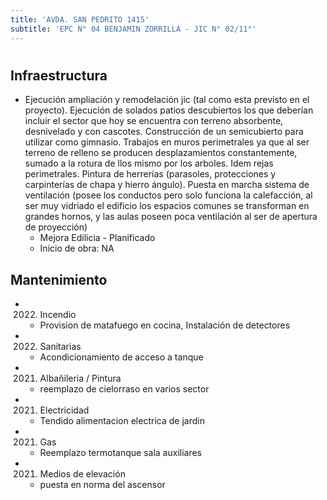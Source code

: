 ```yaml
---
title: 'AVDA. SAN PEDRITO 1415'
subtitle: 'EPC N° 04 BENJAMIN ZORRILLA - JIC N° 02/11°'
---
```


#
## Infraestructura

* Ejecución ampliación y remodelación jic (tal como esta previsto en el proyecto). Ejecución de solados patios descubiertos los que deberían incluir el sector que hoy se encuentra con terreno absorbente, desnivelado y con cascotes. Construcción de un semicubierto para utilizar como gimnasio. Trabajos en muros perimetrales ya que al ser terreno de relleno se producen desplazamientos constantemente, sumado a la rotura de llos mismo por los arboles. Idem rejas perimetrales. Pintura de herrerías (parasoles, protecciones y carpinterías de chapa y hierro ángulo). Puesta en marcha sistema de ventilación (posee los conductos pero solo funciona la calefacción, al ser muy vidriado el edificio los espacios comunes se transforman en grandes hornos, y las aulas poseen poca ventilación al ser de apertura de proyección) 
    + Mejora Edilicia - Planificado 
    + Inicio de obra: NA 






## Mantenimiento

*  (2022) Incendio 
    + Provision de matafuego en cocina, Instalación de detectores

*  (2022) Sanitarias 
    + Acondicionamiento de acceso a tanque

*  (2021) Albañileria / Pintura 
    + reemplazo de cielorraso en varios sector

*  (2021) Electricidad 
    + Tendido alimentacion electrica de jardin

*  (2021) Gas 
    + Reemplazo termotanque sala auxiliares

*  (2021) Medios de elevación 
    + puesta en norma del ascensor



